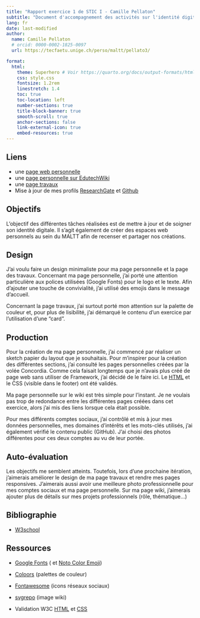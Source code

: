 ```yaml
---
title: "Rapport exercice 1 de STIC I - Camille Pellaton"
subtitle: "Document d'accompagnement des activités sur l'identité digitale"
lang: fr
date: last-modified
author:
  name: Camille Pellaton
  # orcid: 0000-0002-1825-0097
  url: https://tecfaetu.unige.ch/perso/maltt/pellato3/

format:
  html:
    theme: Superhero # Voir https://quarto.org/docs/output-formats/html-themes.html pour les options
    css: style.css 
    fontsize: 1.2rem
    linestretch: 1.4
    toc: true
    toc-location: left
    number-sections: true
    title-block-banner: true
    smooth-scroll: true
    anchor-sections: false
    link-external-icon: true
    embed-resources: true
---
```


## Liens

-   une [page web personnelle](https://tecfaetu.unige.ch/perso/maltt/pellato3/)
-   une [page personnelle sur EdutechWiki](https://edutechwiki.unige.ch/fr/Utilisateur:Camille_Pellaton#Int%C3%A9r%C3%AAts)
-   une [page travaux](http://tecfaetu.unige.ch/etu-maltt/drakkar/pellato3/)
-   Mise à jour de mes profils [ResearchGate](https://www.researchgate.net/profile/Camille-Pellaton-2) et [Github](https://github.com/camouie)

## Objectifs

L'objectif des différentes tâches réalisées est de mettre à jour et de soigner son identité digitale. Il s'agit également de créer des espaces web personnels au sein du MALTT afin de recenser et partager nos créations.

## Design

J'ai voulu faire un design minimaliste pour ma page personnelle et la page des travaux. Concernant ma page personnelle, j'ai porté une attention particulière aux polices utilisées (Google Fonts) pour le logo et le texte. Afin d'ajouter une touche de convivialité, j'ai utilisé des emojis dans le message d'accueil.

Concernant la page travaux, j'ai surtout porté mon attention sur la palette de couleur et, pour plus de lisibilité, j'ai démarqué le contenu d'un exercice par l'utilisation d'une "card".

## Production

Pour la création de ma page personnelle, j'ai commencé par réaliser un sketch papier du layout que je souhaitais. Pour m'inspirer pour la création des différentes sections, j'ai consulté les pages personnelles créées par la volée Concordia. Comme cela faisait longtemps que je n'avais plus créé de page web sans utiliser de Framework, j'ai décidé de le faire ici. Le [HTML](images/validation_pageperso_html.png) et le CSS (visible dans le footer) ont été validés.

Ma page personnelle sur le wiki est très simple pour l'instant. Je ne voulais pas trop de redondance entre les différentes pages créées dans cet exercice, alors j'ai mis des liens lorsque cela était possible.

Pour mes différents comptes sociaux, j'ai contrôlé et mis à jour mes données personnelles, mes domaines d'intérêts et les mots-clés utilisés, j'ai également vérifié le contenu public (GitHub). J'ai choisi des photos différentes pour ces deux comptes au vu de leur portée.

## Auto-évaluation

Les objectifs me semblent atteints. Toutefois, lors d'une prochaine itération, j'aimerais améliorer le design de ma page travaux et rendre mes pages responsives. J'aimerais aussi avoir une meilleure photo professionnelle pour mes comptes sociaux et ma page personnelle. Sur ma page wiki, j'aimerais ajouter plus de détails sur mes projets professionnels (rôle, thématique...)

## Bibliographie

-   [W3school](https://www.w3schools.com/css/)

## Ressources

-   [Google Fonts](https://fonts.google.com/) ( et [Noto Color Emoji](https://fonts.google.com/noto/specimen/Noto+Color+Emoji))

-   [Coloors](https://coolors.co/) (palettes de couleur)

-   [Fontawesome](https://fontawesome.com/icons) (icons réseaux sociaux)

-   [svgrepo](https://www.svgrepo.com/svg/2844/binary-code-numbers-on-monitor-screen) (image wiki)

-   Validation W3C [HTML](https://validator.w3.org/) et [CSS](https://jigsaw.w3.org/css-validator/#validate_by_uri+with_options)